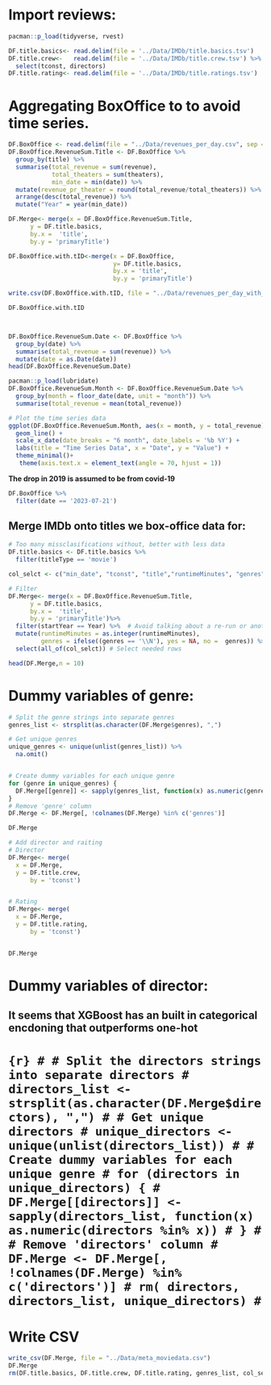 # Import reviews:
```r
pacman::p_load(tidyverse, rvest)
```

```r

DF.title.basics<- read.delim(file = '../Data/IMDb/title.basics.tsv')
DF.title.crew<-   read.delim(file = '../Data/IMDb/title.crew.tsv') %>% 
  select(tconst, directors)
DF.title.rating<- read.delim(file = '../Data/IMDb/title.ratings.tsv')

```
# Aggregating BoxOffice to to avoid time series.
```r
DF.BoxOffice <- read.delim(file = "../Data/revenues_per_day.csv", sep = ",")
DF.BoxOffice.RevenueSum.Title <- DF.BoxOffice %>%
  group_by(title) %>%
  summarise(total_revenue = sum(revenue),
            total_theaters = sum(theaters),
            min_date = min(date)) %>%
  mutate(revenue_pr_theater = round(total_revenue/total_theaters)) %>% 
  arrange(desc(total_revenue)) %>%
  mutate("Year" = year(min_date))
```

```r
DF.Merge<- merge(x = DF.BoxOffice.RevenueSum.Title,
      y = DF.title.basics, 
      by.x =  'title', 
      by.y = 'primaryTitle')

DF.BoxOffice.with.tID<-merge(x = DF.BoxOffice, 
                             y= DF.title.basics, 
                             by.x = 'title', 
                             by.y = 'primaryTitle')

write.csv(DF.BoxOffice.with.tID, file = "../Data/revenues_per_day_with_duplicate_tID.csv")

DF.BoxOffice.with.tID




```





```r
DF.BoxOffice.RevenueSum.Date <- DF.BoxOffice %>%
  group_by(date) %>%
  summarise(total_revenue = sum(revenue)) %>% 
  mutate(date = as.Date(date))
head(DF.BoxOffice.RevenueSum.Date)

pacman::p_load(lubridate)
DF.BoxOffice.RevenueSum.Month <- DF.BoxOffice.RevenueSum.Date %>% 
  group_by(month = floor_date(date, unit = "month")) %>%
  summarise(total_revenue = mean(total_revenue)) 

# Plot the time series data
ggplot(DF.BoxOffice.RevenueSum.Month, aes(x = month, y = total_revenue)) +
  geom_line() +
  scale_x_date(date_breaks = "6 month", date_labels = '%b %Y') +
  labs(title = "Time Series Data", x = "Date", y = "Value") +
  theme_minimal()+
   theme(axis.text.x = element_text(angle = 70, hjust = 1))
```
**The drop in 2019 is assumed to be from covid-19**

```r
DF.BoxOffice %>% 
  filter(date == '2023-07-21')
```



## Merge IMDb onto titles we box-office data for:
```r
# Too many missclasifications without, better with less data
DF.title.basics <- DF.title.basics %>% 
  filter(titleType == 'movie')

col_selct <- c("min_date", "tconst", "title","runtimeMinutes", "genres", "total_revenue", "total_theaters")

# Filter
DF.Merge<- merge(x = DF.BoxOffice.RevenueSum.Title,
      y = DF.title.basics, 
      by.x =  'title', 
      by.y = 'primaryTitle')%>% 
  filter(startYear == Year) %>%  # Avoid talking about a re-run or another movie of same name.
  mutate(runtimeMinutes = as.integer(runtimeMinutes),
         genres = ifelse((genres == '\\N'), yes = NA, no =  genres)) %>% # Transform \\N to NA's for genres and runtimeMinutes
  select(all_of(col_selct)) # Select needed rows

head(DF.Merge,n = 10)
```

# Dummy variables of genre:
```r
# Split the genre strings into separate genres
genres_list <- strsplit(as.character(DF.Merge$genres), ",")

# Get unique genres
unique_genres <- unique(unlist(genres_list)) %>% 
  na.omit()


# Create dummy variables for each unique genre
for (genre in unique_genres) {
  DF.Merge[[genre]] <- sapply(genres_list, function(x) as.numeric(genre %in% x))
}
# Remove 'genre' column
DF.Merge <- DF.Merge[, !colnames(DF.Merge) %in% c('genres')]

DF.Merge
```

```r
# Add director and raiting
# Director
DF.Merge<- merge(
  x = DF.Merge,
  y = DF.title.crew, 
      by = 'tconst')


# Rating
DF.Merge<- merge(
  x = DF.Merge,
  y = DF.title.rating, 
      by = 'tconst')


DF.Merge
```

# Dummy variables of director:
## It seems that XGBoost has an built in categorical encdoning that outperforms one-hot
# ```{r}
# # Split the directors strings into separate directors
# directors_list <- strsplit(as.character(DF.Merge$directors), ",")
# # Get unique directors
# unique_directors <- unique(unlist(directors_list))
# # Create dummy variables for each unique genre
# for (directors in unique_directors) {
#   DF.Merge[[directors]] <- sapply(directors_list, function(x) as.numeric(directors %in% x))
# }
# # Remove 'directors' column
# DF.Merge <- DF.Merge[, !colnames(DF.Merge) %in% c('directors')]
# rm( directors, directors_list, unique_directors)
# ```




# Write CSV
```r
write_csv(DF.Merge, file = "../Data/meta_moviedata.csv")
DF.Merge
rm(DF.title.basics, DF.title.crew, DF.title.rating, genres_list, col_selct, genre unique_genres) # Clean up environment
```





